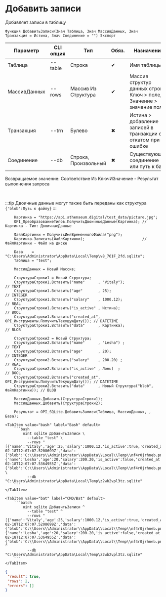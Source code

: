 ﻿---
sidebar_position: 3
---


# Добавить записи
 Добавляет записи в таблицу



`Функция ДобавитьЗаписи(Знач Таблица, Знач МассивДанных, Знач Транзакция = Истина, Знач Соединение = "") Экспорт`

  | Параметр | CLI опция | Тип | Обяз. | Назначение |
  |-|-|-|-|-|
  | Таблица | --table | Строка | &#x2714; | Имя таблицы |
  | МассивДанных | --rows | Массив Из Структура | &#x2714; | Массив структур данных строк: Ключ > поле, Значение > значение поля |
  | Транзакция | --trn | Булево | &#x2716; | Истина > добавление записей в транзакции с откатом при ошибке |
  | Соединение | --db | Строка, Произвольный | &#x2716; | Существующее соединение или путь к базе |

  
  Возвращаемое значение:   Соответствие Из КлючИЗначение - Результат выполнения запроса

<br/>

:::tip
Двоичные данные могут также быть переданы как структура `{'blob':Путь к файлу}`
:::
<br/>



```bsl title="Пример использования для 1С:Предприятие/OneScript"
    Картинка = "https://api.athenaeum.digital/test_data/picture.jpg";
    OPI_ПреобразованиеТипов.ПолучитьДвоичныеДанные(Картинка); // Картинка - Тип: ДвоичныеДанные

    ФайлКартинки = ПолучитьИмяВременногоФайла("png");
    Картинка.Записать(ФайлКартинки);                          // ФайлКартинки - Файл на диске

    База    = "C:\Users\Administrator\AppData\Local\Temp\v8_761F_2fd.sqlite";
    Таблица = "test";

    МассивДанных = Новый Массив;

    СтруктураСтроки1 = Новый Структура;
    СтруктураСтроки1.Вставить("name"      , "Vitaly");                              // TEXT
    СтруктураСтроки1.Вставить("age"       , 25);                                    // INTEGER
    СтруктураСтроки1.Вставить("salary"    , 1000.12);                               // REAL
    СтруктураСтроки1.Вставить("is_active" , Истина);                                // BOOL
    СтруктураСтроки1.Вставить("created_at", OPI_Инструменты.ПолучитьТекущуюДату()); // DATETIME
    СтруктураСтроки1.Вставить("data"      , Картинка);                              // BLOB

    СтруктураСтроки2 = Новый Структура;
    СтруктураСтроки2.Вставить("name"      , "Lesha") ;                              // TEXT
    СтруктураСтроки2.Вставить("age"       , 20);                                    // INTEGER
    СтруктураСтроки2.Вставить("salary"    , 200.20) ;                               // REAL
    СтруктураСтроки2.Вставить("is_active" , Ложь)  ;                                // BOOL
    СтруктураСтроки2.Вставить("created_at", OPI_Инструменты.ПолучитьТекущуюДату()); // DATETIME
    СтруктураСтроки2.Вставить("data"      , Новый Структура("blob", ФайлКартинки)); // BLOB

    МассивДанных.Добавить(СтруктураСтроки1);
    МассивДанных.Добавить(СтруктураСтроки2);

    Результат = OPI_SQLite.ДобавитьЗаписи(Таблица, МассивДанных, , База);
```
    

 <Tabs>
  
    <TabItem value="bash" label="Bash" default>
        ```bash
            oint sqlite ДобавитьЗаписи \
              --table "test" \
              --rows "[{'name':'Vitaly','age':25,'salary':1000.12,'is_active':true,'created_at':'2025-02-18T12:07:07.5208699Z','data':{'blob':'C:\\Users\\Administrator\\AppData\\Local\\Temp\\nf4r0jrhneb.png'}},{'name':'Lesha','age':20,'salary':200.20,'is_active':false,'created_at':'2025-02-18T12:07:07.5364955Z','data':{'blob':'C:\\Users\\Administrator\\AppData\\Local\\Temp\\nf4r0jrhneb.png'}}]" \
              --db "C:\Users\Administrator\AppData\Local\Temp\z2wb2vpl3tz.sqlite"
        ```
    </TabItem>
  
    <TabItem value="bat" label="CMD/Bat" default>
        ```batch
            oint sqlite ДобавитьЗаписи ^
              --table "test" ^
              --rows "[{'name':'Vitaly','age':25,'salary':1000.12,'is_active':true,'created_at':'2025-02-18T12:07:07.5208699Z','data':{'blob':'C:\\Users\\Administrator\\AppData\\Local\\Temp\\nf4r0jrhneb.png'}},{'name':'Lesha','age':20,'salary':200.20,'is_active':false,'created_at':'2025-02-18T12:07:07.5364955Z','data':{'blob':'C:\\Users\\Administrator\\AppData\\Local\\Temp\\nf4r0jrhneb.png'}}]" ^
              --db "C:\Users\Administrator\AppData\Local\Temp\z2wb2vpl3tz.sqlite"
        ```
    </TabItem>
</Tabs>


```json title="Результат"
{
 "result": true,
 "rows": 2,
 "errors": []
}
```
